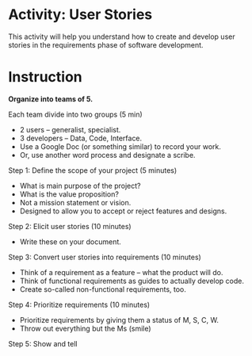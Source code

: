# Activity: User Stories 

This activity will help you understand how to create and develop user stories in the requirements phase of software development.

# Instruction

**Organize into teams of 5.**

Each team divide into two groups (5 min)

- 2 users -- generalist, specialist.
- 3 developers -- Data, Code, Interface.
- Use a Google Doc (or something similar) to record your work.
- Or, use another word process and designate a scribe.

Step 1: Define the scope of your project (5 minutes)

- What is main purpose of the project?
- What is the value proposition?
- Not a mission statement or vision.
- Designed to allow you to accept or reject features and designs.

Step 2: Elicit user stories (10 minutes)

- Write these on your document.

Step 3: Convert user stories into requirements (10 minutes)

- Think of a requirement as a feature – what the product will do.
- Think of functional requirements as guides to actually develop code.
- Create so-called non-functional requirements, too. 

Step 4: Prioritize requirements (10 minutes)

- Prioritize requirements by giving them a status of M, S, C, W.
- Throw out everything but the Ms (smile)

Step 5: Show and tell